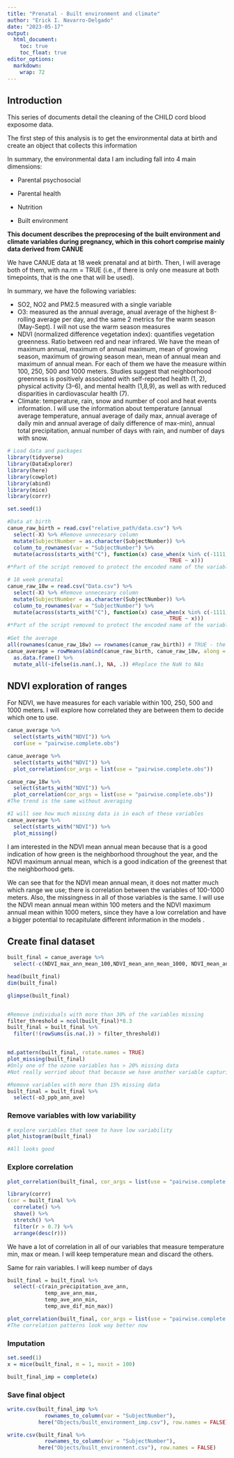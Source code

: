 ```yaml
---
title: "Prenatal - Built environment and climate"
author: "Erick I. Navarro-Delgado"
date: "2023-05-17"
output: 
  html_document:
    toc: true
    toc_float: true
editor_options: 
  markdown: 
    wrap: 72
---
```


## Introduction

This series of documents detail the cleaning of the CHILD cord blood
exposome data.

The first step of this analysis is to get the environmental data at
birth and create an object that collects this information

In summary, the environmental data I am including fall into 4 main
dimensions:

-   Parental psychosocial

-   Parental health

-   Nutrition

-   Built environment

**This document describes the preprocesing of the built environment and climate variables during pregnancy, which in this cohort comprise mainly data derived from CANUE**

We have CANUE data at 18 week prenatal and at birth. Then, I will average both of them, with na.rm = TRUE (i.e., if there is only one measure at both timepoints, that is the one that will be used). 

In summary, we have the following variables: 

  -   SO2, NO2 and PM2.5 measured with a single variable
  -   O3: measured as the annual average, anual average of the highest 8-rolling average per day, and the same 2 metrics for the warm season (May-Sept). I will not use the warm season measures
  -   NDVI (normalized difference vegetation index): quantifies vegetation greenness. Ratio between red and near infrared. We have the mean of maximum annual, maximum of annual maximum, mean of growing season, maximum of growing season mean, mean of annual mean and maximum of annual mean. For each of them we have the measure within 100, 250, 500 and 1000 meters. Studies suggest that neighborhood greenness is positively associated with self-reported health (1, 2), physical activity (3–6), and mental health (1,8,9), as well as with reduced disparities in cardiovascular health (7). 
  -   Climate: temperature, rain, snow and number of cool and heat events information. I will use the information about temperature (annual average temperature, annual average of daily max, annual average of daily min and annual average of daily difference of max-min), annual total precipitation, annual number of days with rain, and number of days with snow. 

```r
# Load data and packages 
library(tidyverse)
library(DataExplorer)
library(here)
library(cowplot)
library(abind)
library(mice)
library(corrr)

set.seed(1)

#Data at birth 
canue_raw_birth = read.csv("relative_path/data.csv") %>% 
  select(-X) %>% #Remove unnecesary column 
  mutate(SubjectNumber = as.character(SubjectNumber)) %>% 
  column_to_rownames(var = "SubjectNumber") %>% 
  mutate(across(starts_with("C"), function(x) case_when(x %in% c(-1111, -9999, 555) ~ NA_real_, # Set -1111 ( Data insufficient to calculate value), -9999 (NoData) to NA, and 555 ("Questionnaire not applicable")
                                                    TRUE ~ x))) 
#*Part of the script removed to protect the encoded name of the variables*

# 18 week prenatal
canue_raw_18w = read.csv("Data.csv") %>% 
  select(-X) %>% #Remove unnecesary column 
  mutate(SubjectNumber = as.character(SubjectNumber)) %>% 
  column_to_rownames(var = "SubjectNumber") %>% 
  mutate(across(starts_with("C"), function(x) case_when(x %in% c(-1111, -9999, 555) ~ NA_real_, # Set -1111 ( Data insufficient to calculate value), -9999 (NoData) to NA  and 555 ("Questionnaire not applicable")
                                                    TRUE ~ x))) 
#*Part of the script removed to protect the encoded name of the variables*
  
#Get the average 
all(rownames(canue_raw_18w) == rownames(canue_raw_birth)) # TRUE - the individuals are in the same order
canue_average = rowMeans(abind(canue_raw_birth, canue_raw_18w, along = 3), dims = 2, na.rm = TRUE) %>% 
  as.data.frame() %>% 
  mutate_all(~ifelse(is.nan(.), NA, .)) #Replace the NaN to NAs

```

## NDVI exploration of ranges
For NDVI, we have measures for each variable within 100, 250, 500 and 1000 meters. I will explore how correlated they are between them to decide which one to use. 

```r
canue_average %>% 
  select(starts_with("NDVI")) %>% 
  cor(use = "pairwise.complete.obs")

canue_average %>% 
  select(starts_with("NDVI")) %>% 
  plot_correlation(cor_args = list(use = "pairwise.complete.obs"))

canue_raw_18w %>% 
  select(starts_with("NDVI")) %>% 
  plot_correlation(cor_args = list(use = "pairwise.complete.obs"))
#The trend is the same without averaging 

#I will see how much missing data is in each of these variables
canue_average %>% 
  select(starts_with("NDVI")) %>% 
  plot_missing()
```

I am interested in the NDVI mean annual mean because that is a good indication of how green is the neighborhood throughout the year, and the NDVI maximum annual mean, which is a good indication of the greenest that the neighborhood gets.

We can see that for the NDVI mean annual mean, it does not matter much which range we use; there is correlation between the variables of 100-1000 meters. Also, the missingness in all of those variables is the same. I will use the NDVI mean annual mean within 100 meters and the NDVI maximum annual mean within 1000 meters, since they have a low correlation and have a bigger potential to recapitulate different information in the models . 

## Create final dataset
```r
built_final = canue_average %>% 
  select(-c(NDVI_max_ann_mean_100,NDVI_mean_ann_mean_1000, NDVI_mean_ann_mean_250, NDVI_mean_ann_mean_500 ))

head(built_final)
dim(built_final)

glimpse(built_final)


#Remove individuals with more than 30% of the variables missing 
filter_threshold = ncol(built_final)*0.3
built_final = built_final %>% 
  filter(!(rowSums(is.na(.)) > filter_threshold))


md.pattern(built_final, rotate.names = TRUE)
plot_missing(built_final)
#Only one of the ozone variables has > 20% missing data
#Not really worried about that because we have another variable capturing ozone (both of them are highly correlated) with less missing data. 

#Remove variables with more than 15% missing data 
built_final = built_final %>% 
  select(-o3_ppb_ann_ave)

```


### Remove variables with low variability 

```r
# explore variables that seem to have low variability
plot_histogram(built_final)

#All looks good
```


### Explore correlation

```r
plot_correlation(built_final, cor_args = list(use = "pairwise.complete.obs"))

library(corrr)
(cor = built_final %>% 
  correlate() %>% 
  shave() %>% 
  stretch() %>% 
  filter(r > 0.7) %>% 
  arrange(desc(r)))

```

We have a lot of correlation in all of our variables that measure temperature min, max or mean. I will keep temperature mean and discard the others.

Same for rain variables. I will keep number of days 


```r
built_final = built_final %>% 
  select(-c(rain_precipitation_ave_ann,
            temp_ave_ann_max,
            temp_ave_ann_min,
            temp_ave_dif_min_max))

plot_correlation(built_final, cor_args = list(use = "pairwise.complete.obs"))
#The correlation patterns look way better now 

```

### Imputation

```r
set.seed(1)
x = mice(built_final, m = 1, maxit = 100)

built_final_imp = complete(x)
```

### Save final object

```r
write.csv(built_final_imp %>% 
            rownames_to_column(var = "SubjectNumber"),
          here("Objects/built_environment_imp.csv"), row.names = FALSE)

write.csv(built_final %>% 
            rownames_to_column(var = "SubjectNumber"),
          here("Objects/built_environment.csv"), row.names = FALSE)
```




